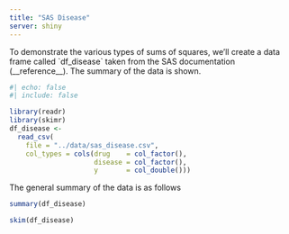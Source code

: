 ```yaml
---
title: "SAS Disease"
server: shiny
---
```


To demonstrate the various types of sums of squares, we'll create a data frame called \`df_disease\` taken from the SAS documentation (\_\_reference\_\_). The summary of the data is shown.

```r
#| echo: false
#| include: false

library(readr)
library(skimr)
df_disease <- 
  read_csv(
    file = "../data/sas_disease.csv",
    col_types = cols(drug    = col_factor(),
                     disease = col_factor(),
                     y       = col_double()))

```

The general summary of the data is as follows

```r
summary(df_disease)

skim(df_disease)
```
